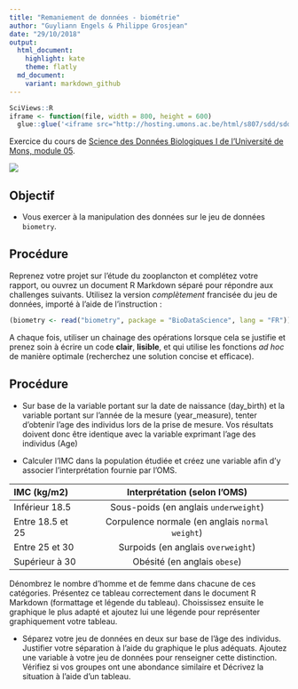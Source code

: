 ```yaml
---
title: "Remaniement de données - biométrie"
author: "Guyliann Engels & Philippe Grosjean"
date: "29/10/2018"
output:
  html_document: 
    highlight: kate
    theme: flatly
  md_document:
    variant: markdown_github
---
```


```r
SciViews::R
iframe <- function(file, width = 800, height = 600)
  glue::glue('<iframe src="http://hosting.umons.ac.be/html/s807/sdd/sdd1_02/{file}" width="{width}" height="{height}" style="border:none;"></iframe>')
```

Exercice du cours de [Science des Données Biologiques I de l'Université de Mons, module 05](http://biodatascience-course.sciviews.org/sdd-umons/import.html).

![](../../template/biodatascience.png)


## Objectif

- Vous exercer à la manipulation des données sur le jeu de données `biometry`.


## Procédure

Reprenez votre projet sur l'étude du zooplancton et complétez votre rapport, ou ouvrez un document R Markdown séparé pour répondre aux challenges suivants. Utilisez la version *complètement* francisée du jeu de données, importé à l'aide de l'instruction :

```r
(biometry <- read("biometry", package = "BioDataScience", lang = "FR"))
```

A chaque fois, utiliser un chainage des opérations lorsque cela se justifie et prenez soin à écrire un code **clair**, **lisible**, et qui utilise les fonctions *ad hoc* de manière optimale (recherchez une solution concise et efficace).

## Procédure

- Sur base de la variable portant sur la date de naissance (day_birth) et la variable portant sur l'année de la mesure (year_measure), tenter d'obtenir l'age des individus lors de la prise de mesure. Vos résultats doivent donc être identique avec la variable exprimant l'age des individus (Age)

- Calculer l'IMC dans la population étudiée et créez une variable afin d'y associer l'interprétation fournie par l'OMS. 

|IMC (kg/m2) | Interprétation (selon l’OMS)                         |
|:----------------|:-----------------------------------------------:|
|Inférieur 18.5   | Sous-poids (en anglais `underweight`)           |
|Entre 18.5 et 25 | Corpulence normale (en anglais `normal weight`) |
|Entre 25 et 30   | Surpoids (en anglais `overweight`)              |
|Supérieur à 30   | Obésité (en anglais `obese`)                    |

Dénombrez le nombre d'homme et de femme dans chacune de ces catégories. Présentez ce tableau correctement dans le document R Markdown (formattage et légende du tableau). Choississez ensuite le graphique le plus adapté et ajoutez lui une légende pour représenter graphiquement votre tableau. 

- Séparez votre jeu de données en deux sur base de l'âge des individus. Justifier votre séparation à l'aide du graphique le plus adéquats. Ajoutez une variable à votre jeu de données pour renseigner cette distinction. Vérifiez si vos groupes ont une abondance similaire et Décrivez la situation à l'aide d'un tableau. 

